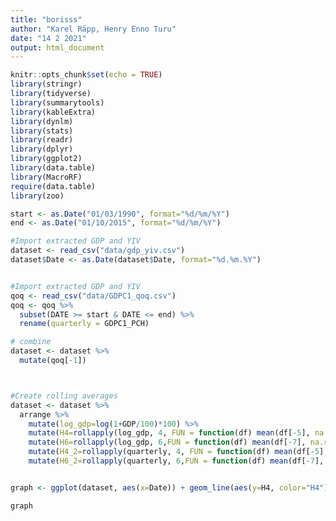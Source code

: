 ```yaml
---
title: "borisss"
author: "Karel Räpp, Henry Enno Turu"
date: "14 2 2021"
output: html_document
---
```





```r
knitr::opts_chunk$set(echo = TRUE)
library(stringr)
library(tidyverse)
library(summarytools)
library(kableExtra)
library(dynlm)
library(stats)
library(readr)
library(dplyr)
library(ggplot2)
library(data.table)
library(MacroRF)
require(data.table)
library(zoo)
```

```r
start <- as.Date("01/03/1990", format="%d/%m/%Y")
end <- as.Date("01/10/2015", format="%d/%m/%Y")

#Import extracted GDP and YIV
dataset <- read_csv("data/gdp_yiv.csv")
dataset$Date <- as.Date(dataset$Date, format="%d.%m.%Y")


#Import extracted GDP and YIV
qoq <- read_csv("data/GDPC1_qoq.csv")
qoq <- qoq %>%
  subset(DATE >= start & DATE <= end) %>%
  rename(quarterly = GDPC1_PCH)

# combine
dataset <- dataset %>%
  mutate(qoq[-1])



#Create rolling averages
dataset <- dataset %>%
  arrange %>%
    mutate(log_gdp=log(1+GDP/100)*100) %>%
    mutate(H4=rollapply(log_gdp, 4, FUN = function(df) mean(df[-5], na.rm = TRUE), fill = NA, align = "left" )) %>%
    mutate(H6=rollapply(log_gdp, 6,FUN = function(df) mean(df[-7], na.rm = TRUE), fill = NA, align = "left" )) %>%
    mutate(H4_2=rollapply(quarterly, 4, FUN = function(df) mean(df[-5], na.rm = TRUE), fill = NA, align = "left" )) %>%
    mutate(H6_2=rollapply(quarterly, 6,FUN = function(df) mean(df[-7], na.rm = TRUE), fill = NA, align = "left" )) 


graph <- ggplot(dataset, aes(x=Date)) + geom_line(aes(y=H4, color="H4")) +geom_line(aes(y=H4_2, color="H4_quarterly")) +geom_line(aes(y=H6,color="H6")) +geom_line(aes(y=H6_2, color="H6_quarterly")) + theme_bw()


```


```r
graph
```




